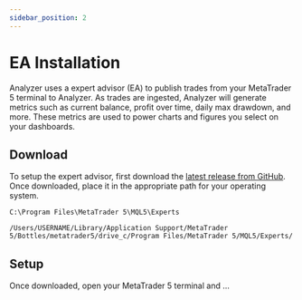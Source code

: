 ```yaml
---
sidebar_position: 2
---
```



# EA Installation

Analyzer uses a expert advisor (EA) to publish trades from your MetaTrader 5
terminal to Analyzer. As trades are ingested, Analyzer will generate metrics
such as current balance, profit over time, daily max drawdown, and more. These
metrics are used to power charts and figures you select on your dashboards.

## Download

To setup the expert advisor, first download the
[latest release from GitHub](https://github.com/mskelton/analyzer/releases/latest).
Once downloaded, place it in the appropriate path for your operating system.

<Tabs>
  <TabItem value="win" label="Windows">

```
C:\Program Files\MetaTrader 5\MQL5\Experts
```

  </TabItem>

  <TabItem value="mac" label="macOS">

```
/Users/USERNAME/Library/Application Support/MetaTrader 5/Bottles/metatrader5/drive_c/Program Files/MetaTrader 5/MQL5/Experts/
```

  </TabItem>
</Tabs>

## Setup

Once downloaded, open your MetaTrader 5 terminal and ...

